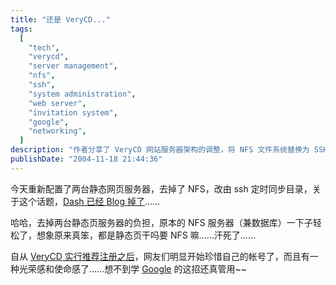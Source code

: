 ```yaml
---
title: "还是 VeryCD..."
tags:
  [
    "tech",
    "verycd",
    "server management",
    "nfs",
    "ssh",
    "system administration",
    "web server",
    "invitation system",
    "google",
    "networking",
  ]
description: "作者分享了 VeryCD 网站服务器架构的调整，将 NFS 文件系统替换为 SSH 定时同步目录的方案，减轻了服务器负担。同时提到 VeryCD 实施推荐注册制后，用户更加珍惜账号并产生归属感，认为这种效仿 Google 的邀请制策略很有效。"
publishDate: "2004-11-18 21:44:36"
---
```


今天重新配置了两台静态网页服务器，去掉了 NFS，改由 ssh 定时同步目录，关于这个话题，[Dash 已经 Blog 掉了](http://blog.verycd.com/dash/cmd=showentry&eid=142)……

哈哈，去掉两台静态页服务器的负担，原本的 NFS 服务器（兼数据库）一下子轻松了，想象原来真笨，都是静态页干吗要 NFS 嘛……汗死了……

自从 [VeryCD 实行推荐注册之后](http://bbs.verycd.com/forum/t/108569.shtml)，网友们明显开始珍惜自己的帐号了，而且有一种光荣感和使命感了……想不到学 [Google](http://gmail.google.com/) 的这招还真管用~~
